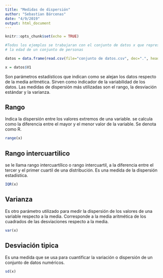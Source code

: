 ```yaml
---
title: "Medidas de dispersión"
author: "Sebastian Bárcenas"
date: "4/9/2019"
output: html_document
---
```


```r
knitr::opts_chunk$set(echo = TRUE)
```


```r
#Todos los ejemplos se trabajaran con el conjunto de datos x que representara
# la edad de un conjunto de personas

datos = data.frame(read.csv(file="conjunto de datos.csv", dec=".", header= FALSE, sep=","))

x = datos$V1


```

Son parámetros estadísticos que indican como se alejan los datos respecto de la media aritmética. Sirven como indicador de la variabilidad de los datos. Las medidas de dispersión más utilizadas son el rango, la desviación estándar y la varianza. 

## Rango

Indica la dispersión entre los valores extremos de una variable. se calcula como la diferencia entre el mayor y el menor valor de la variable. Se denota como R.

```r
range(x)

```

## Rango intercuartilico

se le llama rango intercuartílico o rango intercuartil, a la diferencia entre el tercer y el primer cuartil de una distribución. Es una medida de la dispersión estadística.

```r
IQR(x)
```

## Varianza

Es otro parámetro utilizado para medir la dispersión de los valores de una variable respecto a la media. Corresponde a la media aritmética de los cuadrados de las desviaciones respecto a la media.

```r
var(x)
```

## Desviación tipica

Es una medida que se usa para cuantificar la variación o dispersión de un conjunto de datos numéricos.


```r
sd(x)
```

